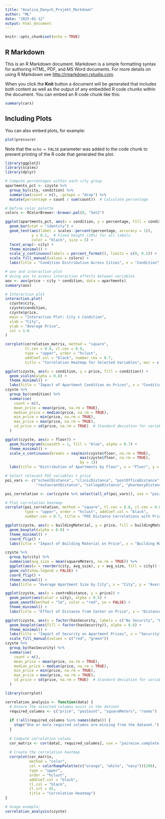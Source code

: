 ```yaml
---
title: "Analiza_Danych_Projekt_Markdown"
author: "MŁ"
date: "2025-01-12"
output: html_document
---
```


```r
knitr::opts_chunk$set(echo = TRUE)
```

## R Markdown

This is an R Markdown document. Markdown is a simple formatting syntax for authoring HTML, PDF, and MS Word documents. For more details on using R Markdown see <http://rmarkdown.rstudio.com>.

When you click the **Knit** button a document will be generated that includes both content as well as the output of any embedded R code chunks within the document. You can embed an R code chunk like this:

```r
summary(cars)
```

## Including Plots

You can also embed plots, for example:

```r
plot(pressure)
```

Note that the `echo = FALSE` parameter was added to the code chunk to prevent printing of the R code that generated the plot.

```r
library(ggplot2)
library(scales)
library(dplyr)

# Compute percentages within each city group
apartments_pct <- czyste %>%
  group_by(city, condition) %>%
  summarise(count = n(), .groups = "drop") %>%
  mutate(percentage = count / sum(count))  # Calculate percentage

# Define color palette
colors <- RColorBrewer::brewer.pal(8, "Set2")  

ggplot(apartments_pct, aes(x = condition, y = percentage, fill = condition)) +
  geom_bar(stat = "identity") +
  geom_text(aes(label = scales::percent(percentage, accuracy = 1)), 
            y = 0.1,  # Fixed height (10%) for all labels
            color = "black", size = 5) +  
  facet_wrap(~ city) +  
  theme_minimal() +
  scale_y_continuous(labels = percent_format(), limits = c(0, 0.2)) +  # Limit Y-axis to 20%
  scale_fill_manual(values = colors) +  
  labs(title = "Condition Distribution Across Cities", x = "Condition", y = "Percentage")

```
```r
# aov and interaction plot
# Using aov to assess interaction effects between variables
aov <- aov(price ~ city * condition, data = apartments)
summary(aov)

# Interaction plot
interaction.plot(
  czyste$city,
  czyste$condition,
  czyste$price,
  main = "Interaction Plot: City x Condition",
  xlab = "City",
  ylab = "Average Price",
  col = 1:6
)


```
```r
corrplot(correlation_matrix, method = "square", 
         tl.cex = 0.8, cl.cex = 0.8, 
         type = "upper", order = "hclust", 
         addCoef.col = "black", number.cex = 0.7,
         title = "Correlation Heatmap for Selected Variables", mar = c(0, 0, 2, 0))
```
  
```r
ggplot(czyste, aes(x = condition, y = price, fill = condition)) +
  geom_violin(alpha = 0.8) +
  theme_minimal() +
  labs(title = "Impact of Apartment Condition on Prices", x = "Condition", y = "Price")
czyste %>%
  group_by(condition) %>%
  summarise(
    count = n(),
    mean_price = mean(price, na.rm = TRUE),
    median_price = median(price, na.rm = TRUE),
    min_price = min(price, na.rm = TRUE),
    max_price = max(price, na.rm = TRUE),
    sd_price = sd(price, na.rm = TRUE)  # Standard deviation for variability
  )

```
```r
ggplot(czyste, aes(x = floor)) +
  geom_histogram(binwidth = 1, fill = "blue", alpha = 0.7) +
  theme_minimal() +
  scale_x_continuous(breaks = seq(min(czyste$floor, na.rm = TRUE), 
                                  max(czyste$floor, na.rm = TRUE), 
                                  by = 1)) 
  labs(title = "Distribution of Apartments by Floor", x = "Floor", y = "Count")


```
```r
# Select relevant POI variables + price
poi_vars <- c("schoolDistance", "clinicDistance", "postOfficeDistance", "kindergartenDistance", 
              "restaurantDistance", "collegeDistance", "pharmacyDistance", "centreDistance", "price")

poi_correlation <- cor(czyste %>% select(all_of(poi_vars)), use = "pairwise.complete.obs")

# Plot correlation heatmap
corrplot(poi_correlation, method = "square", tl.cex = 0.8, cl.cex = 0.8, 
         type = "upper", order = "hclust", addCoef.col = "black", 
         number.cex = 0.7, title = "POI Distance Correlations with Price", mar = c(0, 0, 2, 0))

```
```r
ggplot(czyste, aes(x = buildingMaterial, y = price, fill = buildingMaterial)) +
  geom_boxplot(alpha = 0.8) +
  theme_minimal() +
  coord_flip() +
  labs(title = "Impact of Building Material on Price", x = "Building Material", y = "Price")
```


```r
czyste %>%
  group_by(city) %>%
  summarise(avg_size = mean(squareMeters, na.rm = TRUE)) %>%
  ggplot(aes(x = reorder(city, avg_size), y = avg_size, fill = city)) +
  geom_col(show.legend = FALSE) +
  coord_flip() +
  theme_minimal() +
  labs(title = "Average Apartment Size by City", x = "City", y = "Average Square Meters")

```
```r
ggplot(czyste, aes(x = centreDistance, y = price)) +
  geom_point(aes(color = city), alpha = 0.5) +
  geom_smooth(method = "lm", color = "red", se = FALSE) +
  theme_minimal() +
  labs(title = "Effect of Distance from Center on Price", x = "Distance from City Center (km)", y = "Price")

```
```r
ggplot(czyste, aes(x = factor(hasSecurity, labels = c("No Security", "Has Security")), y = price)) +
  geom_boxplot(aes(fill = factor(hasSecurity)), alpha = 0.8) +
  theme_minimal() +
  labs(title = "Impact of Security on Apartment Prices", x = "Security", y = "Price") +
  scale_fill_manual(values = c("red", "green"))
czyste %>%
  group_by(hasSecurity) %>%
  summarise(
    count = n(),
    mean_price = mean(price, na.rm = TRUE),
    median_price = median(price, na.rm = TRUE),
    min_price = min(price, na.rm = TRUE),
    max_price = max(price, na.rm = TRUE),
    sd_price = sd(price, na.rm = TRUE)  # Standard deviation for variability
  )


```
```r
library(corrplot)

correlation_analysis <- function(data) {
  # Ensure the selected columns exist in the dataset
  required_columns <- c("price", "poiCount", "squareMeters", "rooms")
  
  if (!all(required_columns %in% names(data))) {
    stop("One or more required columns are missing from the dataset.")
  }
  
  # Compute correlation values
  cor_matrix <- cor(data[, required_columns], use = "pairwise.complete.obs")
  
  # Create the correlation heatmap
  corrplot(cor_matrix, 
           method = "color", 
           col = colorRampPalette(c("orange", "white", "navy"))(200), 
           type = "upper", 
           order = "hclust", 
           addCoef.col = "black", 
           tl.col = "black", 
           tl.srt = 45, 
           title = "Correlation Heatmap")
}

# Usage example:
correlation_analysis(czyste)

```
  
  